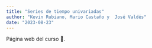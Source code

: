 ```yaml
---
title: "Series de tiempo univariadas"
author: "Kevin Rubiano, Mario Castaño y  José Valdés"
date: "2023-08-23"
---
```


Página web del curso 🤪.
